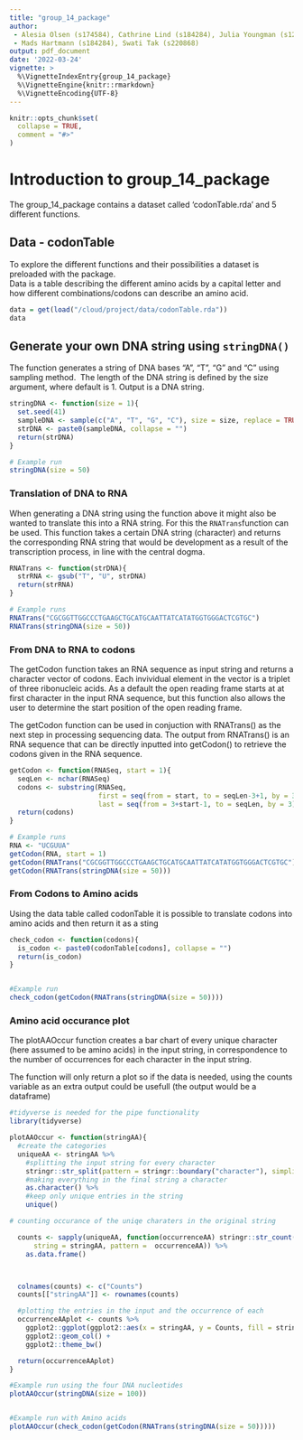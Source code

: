 ```yaml
---
title: "group_14_package"
author:  
 - Alesia Olsen (s174584), Cathrine Lind (s184284), Julia Youngman (s123540),   
 - Mads Hartmann (s184284), Swati Tak (s220868)
output: pdf_document
date: '2022-03-24'
vignette: >
  %\VignetteIndexEntry{group_14_package}
  %\VignetteEngine{knitr::rmarkdown}
  %\VignetteEncoding{UTF-8}
---
```


```r
knitr::opts_chunk$set(
  collapse = TRUE,
  comment = "#>"
)
```

# Introduction to group_14_package
The group_14_package contains a dataset called 'codonTable.rda' and 5 different functions.  

## Data - codonTable
To explore the different functions and their possibilities a dataset is preloaded with the package.  
Data is a table describing the different amino acids by a capital letter and how different combinations/codons can describe an amino acid.

```r
data = get(load("/cloud/project/data/codonTable.rda"))
data
```
## Generate your own DNA string using `stringDNA()`
The function generates a string of DNA bases “A”, “T”, “G” and “C” using sampling method.  The length of the DNA string is defined by the size argument, where default is 1. Output is a DNA string.
```r
stringDNA <- function(size = 1){
  set.seed(41)
  sampleDNA <- sample(c("A", "T", "G", "C"), size = size, replace = TRUE)
  strDNA <- paste0(sampleDNA, collapse = "")
  return(strDNA)
}

# Example run
stringDNA(size = 50)
```
### Translation of DNA to RNA
When generating a DNA string using the function above it might also be wanted to translate this into a RNA string. For this the `RNATrans`function can be used. This function takes a certain DNA string (character) and returns the corresponding RNA string that would be development as a result of the transcription process, in line with the central dogma.  
```r
RNATrans <- function(strDNA){ 
  strRNA <- gsub("T", "U", strDNA) 
  return(strRNA) 
}

# Example runs
RNATrans("CGCGGTTGGCCCTGAAGCTGCATGCAATTATCATATGGTGGGACTCGTGC")
RNATrans(stringDNA(size = 50))
```
### From DNA to RNA to codons
The getCodon function takes an RNA sequence as input string and returns a character vector of codons. Each invividual element in the vector is a triplet of three ribonucleic acids. As a default the open reading frame starts at at first character in the input RNA sequence, but this function also allows the user to determine the start position of the open reading frame.  

The getCodon function can be used in conjuction with RNATrans() as the next step in processing sequencing data. The output from RNATrans() is an RNA sequence that can be directly inputted into getCodon() to retrieve the codons given in the RNA sequence. 
```r
getCodon <- function(RNASeq, start = 1){ 
  seqLen <- nchar(RNASeq) 
  codons <- substring(RNASeq, 
                      first = seq(from = start, to = seqLen-3+1, by = 3), 
                      last = seq(from = 3+start-1, to = seqLen, by = 3)) 
  return(codons) 
} 

# Example runs
RNA <- "UCGUUA" 
getCodon(RNA, start = 1)
getCodon(RNATrans("CGCGGTTGGCCCTGAAGCTGCATGCAATTATCATATGGTGGGACTCGTGC"))
getCodon(RNATrans(stringDNA(size = 50)))
```

### From Codons to Amino acids
Using the data table called codonTable it is possible to translate codons into amino acids and then return it as a sting

```r
check_codon <- function(codons){
  is_codon <- paste0(codonTable[codons], collapse = "")
  return(is_codon)
}


#Example run
check_codon(getCodon(RNATrans(stringDNA(size = 50))))


```



### Amino acid occurance plot 
The plotAAOccur function creates a bar chart of every unique character (here assumed to be amino acids) in the input string, in correspondence to the number of occurrences for each character in the input string. 


The function will only return a plot so if the data is needed, using the counts variable as an extra output could be usefull (the output would be a dataframe)

```r
#tidyverse is needed for the pipe functionality
library(tidyverse)
```


```r

plotAAOccur <- function(stringAA){
  #create the categories
  uniqueAA <- stringAA %>%
    #splitting the input string for every character
    stringr::str_split(pattern = stringr::boundary("character"), simplify = TRUE) %>%
    #making everything in the final string a character
    as.character() %>%
    #keep only unique entries in the string
    unique()

# counting occurance of the uniqe charaters in the original string

  counts <- sapply(uniqueAA, function(occurrenceAA) stringr::str_count(
      string = stringAA, pattern =  occurrenceAA)) %>%
    as.data.frame()



  colnames(counts) <- c("Counts")
  counts[["stringAA"]] <- rownames(counts)

  #plotting the entries in the input and the occurrence of each
  occurrenceAAplot <- counts %>%
    ggplot2::ggplot(ggplot2::aes(x = stringAA, y = Counts, fill = stringAA)) +
    ggplot2::geom_col() +
    ggplot2::theme_bw()

  return(occurrenceAAplot)
}

#Example run using the four DNA nucleotides
plotAAOccur(stringDNA(size = 100))


#Example run with Amino acids
plotAAOccur(check_codon(getCodon(RNATrans(stringDNA(size = 50)))))
```



